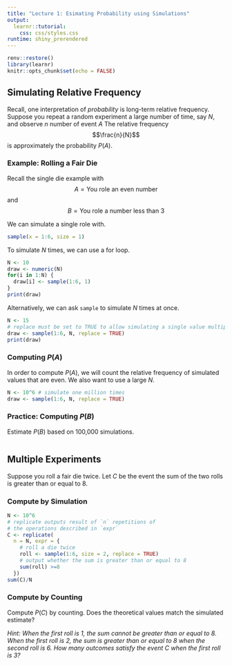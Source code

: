 ```yaml
---
title: "Lecture 1: Esimating Probability using Simulations"
output: 
  learnr::tutorial:
    css: css/styles.css
runtime: shiny_prerendered
---
```


<!-- 
Before running the document, make sure `learnr` package is available. 
If missing, you can install the package with `install.packages('learnr').

http://jupyter.utoronto.ca/hub/user-redirect/git-pull?repo=https%3A%2F%2Fgithub.com%2Fsta237%2Frlesson01&urlpath=shiny%2Frlesson01%2Frlesson01.Rmd&branch=main
-->

```r
renv::restore()
library(learnr)
knitr::opts_chunk$set(echo = FALSE)
```


## Simulating Relative Frequency

Recall, one interpretation of _probability_ is long-term relative frequency. Suppose you repeat a random experiment a large number of time, say $N$, and observe $n$ number of event $A$ The relative frequency 
$$\frac{n}{N}$$ 
is approximately the probability $P(A)$.

### Example: Rolling a Fair Die 


Recall the single die example with
$$A=\text{You role an even number}$$
and
$$B=\text{You role a number less than 3}$$

We can simulate a single role with.

```r

sample(x = 1:6, size = 1)

```

To simulate $N$ times, we can use a for loop.

```r
N <- 10
draw <- numeric(N)
for(i in 1:N) {
  draw[i] <- sample(1:6, 1)
}
print(draw)
```

Alternatively, we can ask `sample` to simulate $N$ times at once.

```r
N <- 15
# replace must be set to TRUE to allow simulating a single value multiple times
draw <- sample(1:6, N, replace = TRUE) 
print(draw)
```

### Computing $P(A)$

In order to compute $P(A)$, we will count the relative frequency of simulated values that are even. We also want to use a large $N$.

```r
N <- 10^6 # simulate one million times
draw <- sample(1:6, N, replace = TRUE)


```


### Practice: Computing $P(B)$

Estimate $P(B)$ based on 100,000 simulations.

```r


```


## Multiple Experiments

Suppose you roll a fair die twice. Let $C$ be the event the sum of the two rolls is greater than or equal to 8.

### Compute by Simulation

```r
N <- 10^6
# replicate outputs result of `n` repetitions of 
# the operations described in `expr`
C <- replicate( 
  n = N, expr = {
    # roll a die twice
    roll <- sample(1:6, size = 2, replace = TRUE) 
    # output whether the sum is greater than or equal to 8
    sum(roll) >=8
  })
sum(C)/N
```

### Compute by Counting

Compute $P(C)$ by counting. Does the theoretical values match the simulated estimate?

_Hint: When the first roll is 1, the sum cannot be greater than or equal to 8. When the first roll is 2, the sum is greater than or equal to 8 when the second roll is 6. How many outcomes satisfy the event $C$ when the first roll is 3?_

